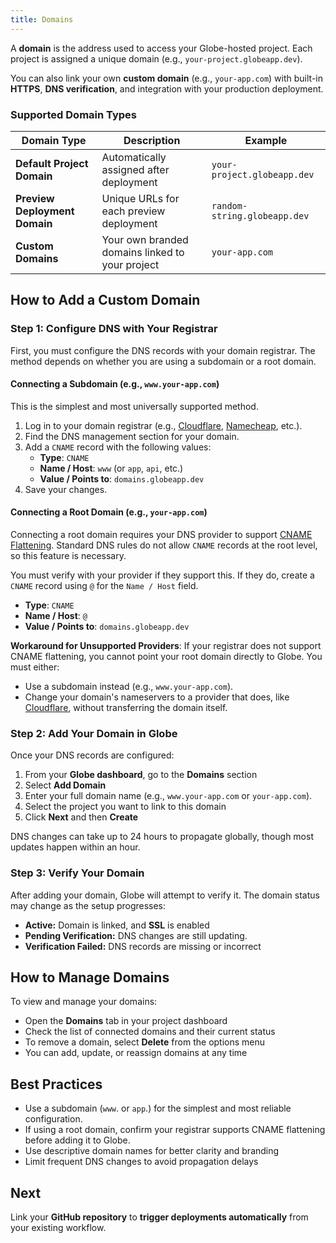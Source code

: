 ```yaml
---
title: Domains
---
```


A **domain** is the address used to access your Globe-hosted project. Each project is assigned a unique domain (e.g., `your-project.globeapp.dev`).

You can also link your own **custom domain** (e.g., `your-app.com`) with built-in **HTTPS**, **DNS verification**, and integration with your production deployment.

### Supported Domain Types

| Domain Type                   | Description                                     | Example                      |
| ----------------------------- | ----------------------------------------------- | ---------------------------- |
| **Default Project Domain**    | Automatically assigned after deployment         | `your-project.globeapp.dev`  |
| **Preview Deployment Domain** | Unique URLs for each preview deployment         | `random-string.globeapp.dev` |
| **Custom Domains**            | Your own branded domains linked to your project | `your-app.com`               |

## How to Add a Custom Domain

### Step 1: Configure DNS with Your Registrar

First, you must configure the DNS records with your domain registrar. The method depends on whether you are using a subdomain or a root domain.

#### Connecting a Subdomain (e.g., `www.your-app.com`)

This is the simplest and most universally supported method.

1. Log in to your domain registrar (e.g., [Cloudflare](https://domains.cloudflare.com/), [Namecheap](https://www.namecheap.com/), etc.).
2. Find the DNS management section for your domain.
3. Add a `CNAME` record with the following values:
   - **Type**: `CNAME`
   - **Name / Host**: `www` (or `app`, `api`, etc.)
   - **Value / Points to**: `domains.globeapp.dev`
4. Save your changes.

#### Connecting a Root Domain (e.g., `your-app.com`)

Connecting a root domain requires your DNS provider to support [CNAME Flattening](https://developers.cloudflare.com/dns/cname-flattening/). Standard DNS rules do not allow `CNAME` records at the root level, so this feature is necessary.

You must verify with your provider if they support this. If they do, create a `CNAME` record using `@` for the `Name / Host` field.

- **Type**: `CNAME`
- **Name / Host**: `@`
- **Value / Points to**: `domains.globeapp.dev`

**Workaround for Unsupported Providers**: If your registrar does not support CNAME flattening, you cannot point your root domain directly to Globe. You must either:

- Use a subdomain instead (e.g., `www.your-app.com`).
- Change your domain's nameservers to a provider that does, like [Cloudflare](https://developers.cloudflare.com/dns/zone-setups/full-setup/setup/), without transferring the domain itself.

### Step 2: Add Your Domain in Globe

Once your DNS records are configured:

1. From your **Globe dashboard**, go to the **Domains** section
2. Select **Add Domain**
3. Enter your full domain name (e.g., `www.your-app.com` or `your-app.com`).
4. Select the project you want to link to this domain
5. Click **Next** and then **Create**

<Info>
  DNS changes can take up to 24 hours to propagate globally, though most updates
  happen within an hour.
</Info>

### Step 3: Verify Your Domain

After adding your domain, Globe will attempt to verify it. The domain status may change as the setup progresses:

- **Active:** Domain is linked, and **SSL** is enabled
- **Pending Verification:** DNS changes are still updating.
- **Verification Failed:** DNS records are missing or incorrect

## How to Manage Domains

To view and manage your domains:

- Open the **Domains** tab in your project dashboard
- Check the list of connected domains and their current status
- To remove a domain, select **Delete** from the options menu
- You can add, update, or reassign domains at any time

## Best Practices

- Use a subdomain (`www`. or `app`.) for the simplest and most reliable configuration.
- If using a root domain, confirm your registrar supports CNAME flattening before adding it to Globe.
- Use descriptive domain names for better clarity and branding
- Limit frequent DNS changes to avoid propagation delays

## Next

Link your **GitHub repository** to **trigger deployments automatically** from your existing workflow.
